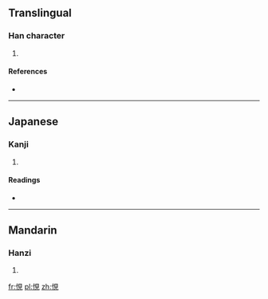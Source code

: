 ==Translingual==

===Han character===
{{Han char|rn=61|rad=心|as=07|sn=10|four=|canj=心月山山 (PBUU)|ids=⿰[[忄]][[見]]}}

# {{defn|Han|sort=心07}}

====References====
* {{Han ref|kx=0387.160|dkj=10658|dj=0719.250|hdz=42304.040|uh=6093|ud=24723}}

----

==Japanese==

===Kanji===
{{ja-kanji|grade=|rs=心07}}

# {{defn|lang=ja|sort=心07}}

====Readings====
* {{ja-readings|on=[[けん]] (ken)|kun=[[たとえ]] (tatoe)}}

----

==Mandarin==

===Hanzi===
{{cmn-hanzi|pin=[[qiàn]] ([[qian4]])|wg=ch'ien<sup>4</sup>}}

# {{defn|lang=cmn|sort=心07}}

[[fr:悓]]
[[pl:悓]]
[[zh:悓]]